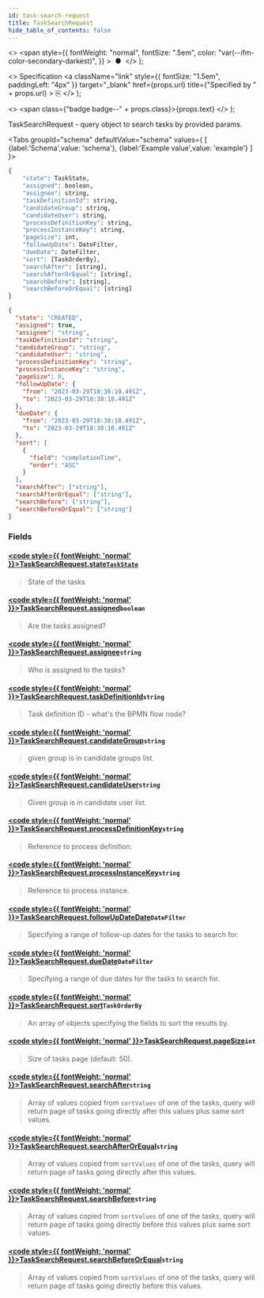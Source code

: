 ```yaml
---
id: task-search-request
title: TaskSearchRequest
hide_table_of_contents: false
---
```



  <>
    <span
      style={{
        fontWeight: "normal",
        fontSize: ".5em",
        color: "var(--ifm-color-secondary-darkest)",
      }}
    >
      &nbsp;●&nbsp;
    </span>
  </>
);

  <>
    Specification
    <a
      className="link"
      style={{ fontSize: "1.5em", paddingLeft: "4px" }}
      target="_blank"
      href={props.url}
      title={"Specified by " + props.url}
    >
      ⎘
    </a>
  </>
);

  <>
    <span class={"badge badge--" + props.class}>{props.text}</span>
  </>
);

TaskSearchRequest - query object to search tasks by provided params.

<Tabs groupId="schema" defaultValue="schema" values={
[
{label:'Schema',value: 'schema'},
{label:'Example value',value: 'example'}
]
}>
<TabItem value='schema'>

```graphql
{
    "state": TaskState,
    "assigned": boolean,
    "assignee": string,
    "taskDefinitionId": string,
    "candidateGroup": string,
    "candidateUser": string,
    "processDefinitionKey": string,
    "processInstanceKey": string,
    "pageSize": int,
    "followUpDate": DateFilter,
    "dueDate": DateFilter,
    "sort": [TaskOrderBy],
    "searchAfter": [string],
    "searchAfterOrEqual": [string],
    "searchBefore": [string],
    "searchBeforeOrEqual": [string]
}
```

</TabItem>

<TabItem value='example'>

```json
{
  "state": "CREATED",
  "assigned": true,
  "assignee": "string",
  "taskDefinitionId": "string",
  "candidateGroup": "string",
  "candidateUser": "string",
  "processDefinitionKey": "string",
  "processInstanceKey": "string",
  "pageSize": 0,
  "followUpDate": {
    "from": "2023-03-29T18:38:10.491Z",
    "to": "2023-03-29T18:38:10.491Z"
  },
  "dueDate": {
    "from": "2023-03-29T18:38:10.491Z",
    "to": "2023-03-29T18:38:10.491Z"
  },
  "sort": [
    {
      "field": "completionTime",
      "order": "ASC"
    }
  ],
  "searchAfter": ["string"],
  "searchAfterOrEqual": ["string"],
  "searchBefore": ["string"],
  "searchBeforeOrEqual": ["string"]
}
```

</TabItem>
</Tabs>

### Fields

#### [<code style={{ fontWeight: 'normal' }}>TaskSearchRequest.<b>state</b></code>](#)<Bullet />[`TaskState`](../enums/task-state.mdx) <Badge class="secondary" text="enum"/>

> State of the tasks

#### [<code style={{ fontWeight: 'normal' }}>TaskSearchRequest.<b>assigned</b></code>](#)<Bullet />`boolean` <Badge class="secondary" text="scalar"/>

> Are the tasks assigned?

#### [<code style={{ fontWeight: 'normal' }}>TaskSearchRequest.<b>assignee</b></code>](#)<Bullet />`string` <Badge class="secondary" text="scalar"/>

> Who is assigned to the tasks?

#### [<code style={{ fontWeight: 'normal' }}>TaskSearchRequest.<b>taskDefinitionId</b></code>](#)<Bullet />`string` <Badge class="secondary" text="scalar"/>

> Task definition ID - what's the BPMN flow node?

#### [<code style={{ fontWeight: 'normal' }}>TaskSearchRequest.<b>candidateGroup</b></code>](#)<Bullet />`string` <Badge class="secondary" text="scalar"/>

> given group is in candidate groups list.

#### [<code style={{ fontWeight: 'normal' }}>TaskSearchRequest.<b>candidateUser</b></code>](#)<Bullet />`string` <Badge class="secondary" text="scalar"/>

> Given group is in candidate user list.

#### [<code style={{ fontWeight: 'normal' }}>TaskSearchRequest.<b>processDefinitionKey</b></code>](#)<Bullet />`string` <Badge class="secondary" text="scalar"/>

> Reference to process definition.

#### [<code style={{ fontWeight: 'normal' }}>TaskSearchRequest.<b>processInstanceKey</b></code>](#)<Bullet />`string` <Badge class="secondary" text="scalar"/>

> Reference to process instance.

#### [<code style={{ fontWeight: 'normal' }}>TaskSearchRequest.<b>followUpDateDate</b></code>](#)<Bullet />`DateFilter` <Badge class="secondary" text="input"/>

> Specifying a range of follow-up dates for the tasks to search for.

#### [<code style={{ fontWeight: 'normal' }}>TaskSearchRequest.<b>dueDate</b></code>](#)<Bullet />`DateFilter` <Badge class="secondary" text="scalar"/>

> Specifying a range of due dates for the tasks to search for.

#### [<code style={{ fontWeight: 'normal' }}>TaskSearchRequest.<b>sort</b></code>](#)<Bullet />`TaskOrderBy` <Badge class="secondary" text="list"/> <Badge class="secondary" text="scalar"/>

> An array of objects specifying the fields to sort the results by.

#### [<code style={{ fontWeight: 'normal' }}>TaskSearchRequest.<b>pageSize</b></code>](#)<Bullet />`int` <Badge class="secondary" text="scalar"/>

> Size of tasks page (default: 50).

#### [<code style={{ fontWeight: 'normal' }}>TaskSearchRequest.<b>searchAfter</b></code>](#)<Bullet />`string` <Badge class="secondary" text="list"/> <Badge class="secondary" text="scalar"/>

> Array of values copied from `sortValues` of one of the tasks, query will return page of tasks going directly after this values plus same sort values.

#### [<code style={{ fontWeight: 'normal' }}>TaskSearchRequest.<b>searchAfterOrEqual</b></code>](#)<Bullet />`string` <Badge class="secondary" text="list"/> <Badge class="secondary" text="scalar"/>

> Array of values copied from `sortValues` of one of the tasks, query will return page of tasks going directly after this values.

#### [<code style={{ fontWeight: 'normal' }}>TaskSearchRequest.<b>searchBefore</b></code>](#)<Bullet />`string` <Badge class="secondary" text="list"/> <Badge class="secondary" text="scalar"/>

> Array of values copied from `sortValues` of one of the tasks, query will return page of tasks going directly before this values plus same sort values.

#### [<code style={{ fontWeight: 'normal' }}>TaskSearchRequest.<b>searchBeforeOrEqual</b></code>](#)<Bullet />`string` <Badge class="secondary" text="list"/> <Badge class="secondary" text="scalar"/>

> Array of values copied from `sortValues` of one of the tasks, query will return page of tasks going directly before this values.
